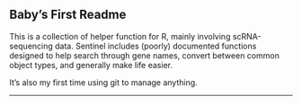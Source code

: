 ## Baby's First Readme

This is a collection of helper function for R, mainly involving scRNA-sequencing data. Sentinel includes (poorly) documented functions designed to help search through gene names, convert between common object types, and generally make life easier. 

It's also my first time using git to manage anything.

---

